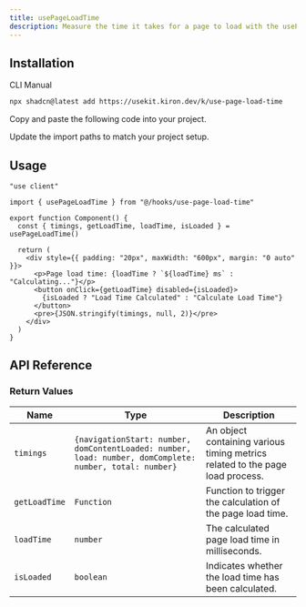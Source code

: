 ```yaml
---
title: usePageLoadTime
description: Measure the time it takes for a page to load with the usePageLoadTime hook, providing insights into performance and user experience.
---
```


## Installation

<CodeTabs>

<TabsList>
  <TabsTrigger value="cli">CLI</TabsTrigger>
  <TabsTrigger value="manual">Manual</TabsTrigger>
</TabsList>

<TabsContent value="cli">

```bash
npx shadcn@latest add https://usekit.kiron.dev/k/use-page-load-time
```

</TabsContent>

<TabsContent value="manual">

<Steps>

<Step>Copy and paste the following code into your project.</Step>

<ComponentSource name="use-page-load-time" />

<Step>Update the import paths to match your project setup.</Step>

</Steps>

</TabsContent>

</CodeTabs>

## Usage

```tsx {3, 6}
"use client"

import { usePageLoadTime } from "@/hooks/use-page-load-time"

export function Component() {
  const { timings, getLoadTime, loadTime, isLoaded } = usePageLoadTime()

  return (
    <div style={{ padding: "20px", maxWidth: "600px", margin: "0 auto" }}>
      <p>Page load time: {loadTime ? `${loadTime} ms` : "Calculating..."}</p>
      <button onClick={getLoadTime} disabled={isLoaded}>
        {isLoaded ? "Load Time Calculated" : "Calculate Load Time"}
      </button>
      <pre>{JSON.stringify(timings, null, 2)}</pre>
    </div>
  )
}
```

## API Reference

### Return Values

| Name          | Type                                                                                                    | Description                                                                   |
| ------------- | ------------------------------------------------------------------------------------------------------- | ----------------------------------------------------------------------------- |
| `timings`     | `{navigationStart: number, domContentLoaded: number, load: number, domComplete: number, total: number}` | An object containing various timing metrics related to the page load process. |
| `getLoadTime` | `Function`                                                                                              | Function to trigger the calculation of the page load time.                    |
| `loadTime`    | `number`                                                                                                | The calculated page load time in milliseconds.                                |
| `isLoaded`    | `boolean`                                                                                               | Indicates whether the load time has been calculated.                          |
